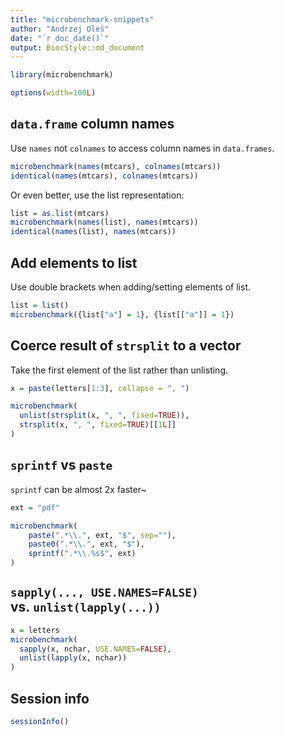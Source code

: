 ```yaml
---
title: "microbenchmark-snippets"
author: "Andrzej Oleś"
date: "`r doc_date()`"
output: BiocStyle::md_document
---
```


```r
library(microbenchmark)

options(width=100L)
```

## `data.frame` column names {#dataframe-column-names}

Use `names` not `colnames` to access column names in `data.frames`.

```r
microbenchmark(names(mtcars), colnames(mtcars))
identical(names(mtcars), colnames(mtcars))
```

Or even better, use the list representation:

```r
list = as.list(mtcars)
microbenchmark(names(list), names(mtcars))
identical(names(list), names(mtcars))
```

## Add elements to list

Use double brackets when adding/setting elements of list.

```r
list = list()
microbenchmark({list["a"] = 1}, {list[["a"]] = 1})
```

## Coerce result of `strsplit` to a vector

Take the first element of the list rather than unlisting.

```r
x = paste(letters[1:3], collapse = ", ")

microbenchmark(
  unlist(strsplit(x, ", ", fixed=TRUE)),
  strsplit(x, ", ", fixed=TRUE)[[1L]]
)
```

## `sprintf` vs `paste`

`sprintf` can be almost 2x faster~

```r
ext = "pdf"

microbenchmark(
    paste(".*\\.", ext, "$", sep=""),
    paste0(".*\\.", ext, "$"),
    sprintf(".*\\.%s$", ext)
)
```

## `sapply(..., USE.NAMES=FALSE)` vs. `unlist(lapply(...))`

```r
x = letters
microbenchmark(
  sapply(x, nchar, USE.NAMES=FALSE),
  unlist(lapply(x, nchar))
)
```

## Session info

```r
sessionInfo()
```
